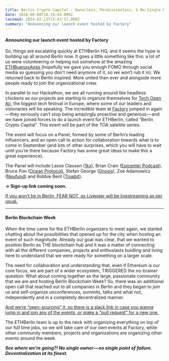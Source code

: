 ```yaml
---
title: Berlin Crypto Capital — Ownerless, Permissionless, & No Single Point of Failure
date: 2018-06-08T10:19:43.000Z
lastmod: 2024-02-13T15:43:57.000Z
summary: "Announcing our launch event hosted by Factory"  
---
```


#### **Announcing our launch event hosted by Factory**

So, things are escalating quickly at ETHBerlin HQ, and it seems the hype is building up all around Berlin now. It goes a little something like this: a lot of us were volunteering or helping out somehow at the amazing [ETHBuenosAires ](http://ethbuenosaires.com)(hopefully we gave you enough FOMO through social media so guessing you don’t need anymore of it, so we won’t rub it in). We returned back to Berlin inspired. More united than ever and alongside more people ready to join the organizational crew.

In parallel to our Hackathon, we are all running around like headless chickens as our projects are starting to organize themselves for [Tech Open Air](http://toa.berlin), the biggest tech festival in Europe, where some of our leaders and visionaries will be speaking. The incredible team at [Factory](http://factory.berlin) jumped in again — they seriously can’t stop being amazingly proactive and generous — and we have joined forces to do a launch event for ETHBerlin, called “Berlin Crypto Capital”. This event will be part of the TOA satellite series.

The event will focus on a Panel, formed by some of Berlin’s leading influencers, and an open call to action for collaboration towards what is to come in September (and lots of other surprises, which you will have to wait until you’re there because Factory has some great ideas to make this a great experience).

The Panel will include Lasse Clausen ([1kx](http://1kx.network)), Brian Crain ([Epicenter Podcast](https://epicenter.tv)), Bruce Pon ([Ocean Protocol)](https://www.oceanprotocol.com), Stefan George ([Gnosis](https://gnosis.pm)), Zoe Adamowicz ([Neufund](https://neufund.org)) and Robbie Bent ([Truebit](https://truebit.io)).

**→ Sign-up link coming soon.**

[If you won’t be in Berlin, FEAR NOT, as Livepeer will be livestreaming as per usual.](http://livepeer.org)

---

#### **Berlin Blockchain Week**

When the time came for the ETHBerlin organizers to meet again, we started chatting about the possibilities that opened up for the city when hosting an event of such magnitude. Already our goal was clear, that we wanted to position Berlin as THE blockchain hub and it was a matter of connecting with all the different companies, projects and enthusiasts buidling and living here to understand that we were ready for something on a larger scale.

The need for collaboration and understanding that, even if Ethereum is our core focus, we are part of a wider ecosystem, TRIGGERED the no-brainer question: What about coming together as the large, passionate community that we are and hosting Berlin Blockchain Week? So, there was an additional open call that reached out to all companies in Berlin and they began to join us and self-organize unconferences, summits, talks and what not, independently and in a completely decentralized manner.

[And we’re “open-sourcing” it, so there is a slack link in case you wanna jump in and join any of the events, or make a “pull request” for a new one.](https://join.slack.com/t/berlinblockchainweek/shared_invite/enQtMzc0NjAwMDUxMjk2LTVkZmM1ZWRiMWIyZTFiMDk0ZDUzODIwNGQwOWRhN2U3MTVlMGE3NjIxNTNlYWFlYTk2ZWUxODEwNzQ3ODNiZTA)

The ETHBerlin team is up to the neck with organizing everything on top of our full time jobs, so we will take care of our own events at Factory, while other community members, projects and organizations are organizing other events around the week.

***See where we’re going?! No single owner — no single point of failure. Decentralization at its finest.***
